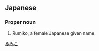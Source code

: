 ==Japanese==
{{ja-kanjitab|累|実|子}}

===Proper noun===
{{ja-pos|proper|るみこ}}
# Rumiko, a female Japanese given name

[[Category:Japanese female given names|るみこ]]